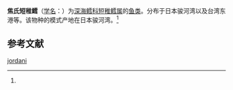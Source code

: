 {{Speciesbox
| name = 焦氏短稚鳕
| status = 
| status_system = 
| image = 
| genus = Gadella
| species = jordani
| authority = (Bohlke et Mead, 1951)<ref name='id6763'>{{cite web| url =http://www.bioinfo.cn/db05/BjdwSpecies.php?action=view&id=6763| title =焦氏短稚鳕| work =《中国动物物种编目数据库》| publisher =中国科学院微生物研究所| author =中国科学院动物研究所| accessdate =2009-04-11| deadurl =yes| archiveurl =https://web.archive.org/web/20160305044343/http://www.bioinfo.cn/db05/BjdwSpecies.php?action=view&id=6763| archivedate =2016-03-05}}</ref>
}}

'''焦氏短稚鳕'''（[[学名|学名]]：{{lang|la|''Gadella jordani''}}）为[[深海鳕科|深海鳕科]][[短稚鳕属|短稚鳕属]]的[[鱼类|鱼类]]。分布于日本骏河湾以及台湾东港等。该物种的模式产地在日本骏河湾。<ref name='id6763'/>

== 参考文献 ==
{{reflist}}

{{Wikispecies|Gadella jordani}}
{{Taxonbar|from=Q2372015}}

[[Category:短稚鳕属|jordani]]


{{鳕形目小作品}}